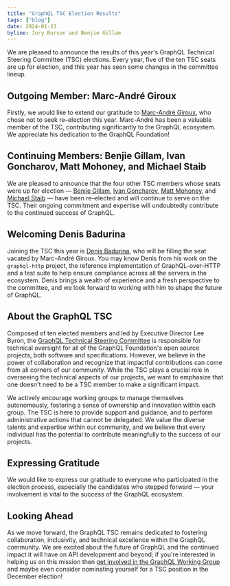 ```yaml
---
title: "GraphQL TSC Election Results"
tags: ["blog"]
date: 2024-01-23
byline: Jory Burson and Benjie Gillam
---
```


We are pleased to announce the results of this year's GraphQL Technical Steering Committee (TSC) elections. Every year, five of the ten TSC seats are up for election, and this year has seen some changes in the committee lineup.

## Outgoing Member: Marc-André Giroux

Firstly, we would like to extend our gratitude to [Marc-André Giroux](https://github.com/xuorig), who chose not to seek re–election this year. Marc-André has been a valuable member of the TSC, contributing significantly to the GraphQL ecosystem. We appreciate his dedication to the GraphQL Foundation!

## Continuing Members: Benjie Gillam, Ivan Goncharov, Matt Mohoney, and Michael Staib

We are pleased to announce that the four other TSC members whose seats were up for election — [Benjie Gillam](https://github.com/benjie), [Ivan Goncharov](https://github.com/IvanGoncharov), [Matt Mohoney](https://github.com/mjmahone), and [Michael Staib](https://github.com/michaelstaib) — have been re–elected and will continue to serve on the TSC. Their ongoing commitment and expertise will undoubtedly contribute to the continued success of GraphQL.

## Welcoming Denis Badurina

Joining the TSC this year is [Denis Badurina](https://github.com/enisdenjo), who will be filling the seat vacated by Marc-André Giroux. You may know Denis from his work on the `graphql-http` project, the reference implementation of GraphQL-over-HTTP and a test suite to help ensure compliance across all the servers in the ecosystem. Denis brings a wealth of experience and a fresh perspective to the committee, and we look forward to working with him to shape the future of GraphQL.

## About the GraphQL TSC

Composed of ten elected members and led by Executive Director Lee Byron, the [GraphQL Technical Steering Committee](https://github.com/graphql/graphql-wg/blob/main/GraphQL-TSC.md) is responsible for technical oversight for all of the GraphQL Foundation's open source projects, both software and specifications. However, we believe in the power of collaboration and recognize that impactful contributions can come from all corners of our community. While the TSC plays a crucial role in overseeing the technical aspects of our projects, we want to emphasize that one doesn't need to be a TSC member to make a significant impact.

We actively encourage working groups to manage themselves autonomously, fostering a sense of ownership and innovation within each group. The TSC is here to provide support and guidance, and to perform administrative actions that cannot be delegated. We value the diverse talents and expertise within our community, and we believe that every individual has the potential to contribute meaningfully to the success of our projects.

## Expressing Gratitude

We would like to express our gratitude to everyone who participated in the election process, especially the candidates who stepped forward — your involvement is vital to the success of the GraphQL ecosystem.

## Looking Ahead

As we move forward, the GraphQL TSC remains dedicated to fostering collaboration, inclusivity, and technical excellence within the GraphQL community. We are excited about the future of GraphQL and the continued impact it will have on API development and beyond; if you're interested in helping us on this mission then [get involved in the GraphQL Working Group](https://github.com/graphql/graphql-wg/blob/main/JoiningAMeeting.md) and maybe even consider nominating yourself for a TSC position in the December election!
